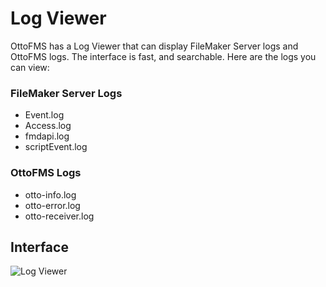 
# Log Viewer

OttoFMS has a Log Viewer that can display FileMaker Server logs and OttoFMS logs. The interface is fast, and searchable. Here are the logs you can view:

### FileMaker Server Logs

- Event.log
- Access.log
- fmdapi.log
- scriptEvent.log

### OttoFMS Logs

- otto-info.log
- otto-error.log
- otto-receiver.log

## Interface

![Log Viewer](/img/OttoFMS/console/log-viewer.png)
